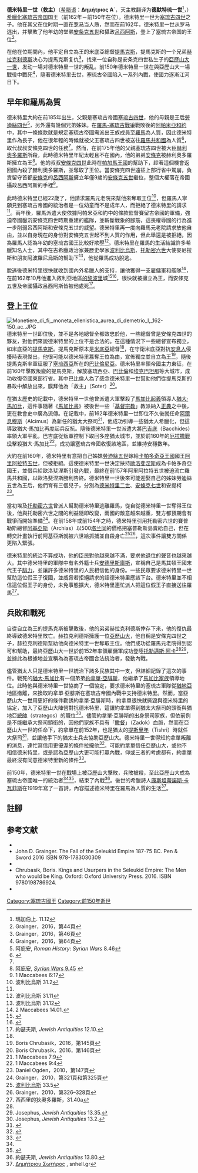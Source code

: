 {{Infobox monarch
| name        = 德米特里一世
| image       = Drachme de Démétrius Ier du royaume Séleucide.jpg
| caption     = 德米特里一世的[[德拉克馬|德拉克馬]]銀幣
| succession  = 塞琉古國王[[巴西琉斯|巴西琉斯]]
| reign       = 前162年11月－前150年6月
| predecessor = [[安條克五世|安條克五世]]
| successor   = [[亞歷山大一世_(塞琉古帝國)|亞歷山大一世]]
| spouse      = [[勞迪絲五世|勞迪絲五世]]
| birth_date  = 前185年
| death_date  = 前150年6月（34－35歲）
| dynasty     = [[塞琉古王朝|塞琉古王朝]]
| father      = [[塞琉古四世|塞琉古四世]]
| mother      = [[勞迪絲四世|勞迪絲四世]]
| issue       = [[德米特里二世_(塞琉古帝国)|德米特里二世]]<br />[[安條克七世|安條克七世]]<br />安提柯
}}
'''德米特里一世（救主）'''（[[希腊语|希腊语]]：'''Δημήτριος Α`'''，天主教翻译为'''德默特琉一世'''<ref>瑪加伯上. 11.12</ref>，{{bd|前185年||前150年|6月}}）[[希臘化時代|希臘化]][[塞琉古帝国|塞琉古帝国]]国王（前162年－前150年在位）。德米特里一世为[[塞琉古四世|塞琉古四世]]之子。他在其父在位时期一直在[[罗马|罗马]]当人质，然而在前162年，德米特里一世从罗马逃出，并擊敗了他年幼的堂弟[[安条克五世|安条克五世]]和攝政[[呂西阿斯_(大臣)|呂西阿斯]]，登上了塞琉古帝国的王位<ref>Grainger，2016，第44頁</ref>。

在他在位期間內，他平定自立為王的米底亞總督[[提馬克斯|提馬克斯]]，提馬克斯的一个兄弟[[赫拉克利德斯|赫拉克利德斯]]决心为提馬克斯复仇<ref>Grainger，2016，第46頁</ref>，找來一位自称是安条克四世私生子的[[亞歷山大一世_(塞琉古帝國)|亞歷山大一世]]，发动一場对德米特里一世的叛乱。前150年德米特里一世在與亞歷山大一場戰役中戰死<ref>Grainger，2016，第64頁</ref>，隨著德米特里去世，塞琉古帝國陷入一系列內戰，使國力逐漸江河日下。

==早年和羅馬為質==
德米特里大約在前185年出生，父親是塞琉古帝國[[塞琉古四世|塞琉古四世]]，他的母親是王后[[勞迪絲四世|勞迪絲四世]]<ref name="ReferenceA">阿庇安, ''Roman History: Syrian Wars'' 8.46</ref>，另外還有幾個兄弟姊妹。在[[羅馬-塞琉古戰爭|羅馬-塞琉古戰爭]]戰敗後的[[阿帕米亞和約|阿帕米亞和約]]中，其中一條條款就是規定塞琉古帝國需派出王族成員至[[羅馬|羅馬]]為人質，因此德米特里作為長子，他在很年輕的時候就被父王塞琉古四世被送往[[羅馬共和國|羅馬共和國]]為人質<ref name="EB1911">{{EB1911|inline=1 |wstitle=Demetrius (Syrian kings) |display=Demetrius s.v. Demetrius I |volume=7 |page=983}}</ref>，取代叔叔安條克四世的任務<ref name="阿庇安"/>。然而，在前175年他的父親塞琉古四世被大臣[[赫利奧多羅斯|赫利奧多羅斯]]所殺，此時德米特里年紀太輕且不在國內，他的弟弟[[安條克_(塞琉古四世之子)|安條克]]被赫利奧多羅斯擁立為王<ref name="阿庇安">[[阿庇安|阿庇安]], [https://www.livius.org/sources/content/appian/appian-the-syrian-wars/appian-the-syrian-wars-9/ ''Syrian Wars'' 9.45] {{Wayback|url=https://www.livius.org/sources/content/appian/appian-the-syrian-wars/appian-the-syrian-wars-9/ |date=20220417161557 }}</ref>。他的叔叔[[安條克四世|安條克四世]]此時在[[帕加馬王國|帕加馬王國]]的幫助下，趁著這個機會返回國內殺了赫利奧多羅斯，並奪取了王位。當安條克四世遠征上部行省中駕崩，負責留守首都[[安條克|安條克]]的[[呂西阿斯_(大臣)|呂西阿斯]]擁立年僅9歲的[[安條克五世|安條克五世]]繼位，整個大權落在帝國攝政呂西阿斯的手裡<ref> 1 Maccabees 6:17</ref>。

此時德米特里已經22歲了，他請求羅馬元老院來幫他來奪取王位<ref>波利比烏斯 31.2</ref>，但羅馬人寧願見到塞琉古帝國的統治者是一位幼童而不是成年人，而拒絕了德米特里的請求<ref name="ReferenceA"/>。兩年後，羅馬派遣大使依據阿帕米亞和約中的條款監督賽留古帝國的軍備，強迫帝國鑿沉安條克四世時期重建的艦隊，並斬斷戰象的腳筋，這喪權辱國的行為進一步削弱呂西阿斯和安條克五世的威望。德米特里再一度向羅馬元老院請求放他自由，並以自身現在的身份對安條克五世起不到人質的作用，但此舉還是被拒絕，因為羅馬人認為年幼的塞琉古國王比較好欺壓<ref>波利比烏斯 31.11</ref>。德米特里在羅馬的生活結識許多希臘知名人士，其中在古希臘政治家兼歷史學家[[波利比烏斯|波利比烏斯]]、[[托勒密六世|托勒密六世]]大使麥尼拉斯和朋友[[阿波羅尼烏斯_(阿波羅尼烏斯之子)|阿波羅尼烏斯]]的幫助下<ref>波利比烏斯 31.12</ref>，他從羅馬成功脫逃。

脫逃後德米特里很快就收到國內外希臘人的支持，讓他獲得一支雇傭軍和艦隊<ref>2 Maccabees 14.01.</ref>，在前162年10月他進入敘利亞地區[[的黎波里_(黎巴嫩)|的黎波里]]城<ref>{{cite book |last=巴柯巴 |first=比撒列 |authorlink=比撒列·巴柯巴 |date=1989 |title=Judas Maccabaeus: The Jewish Struggle Against the Seleucids |publisher=Cambridge University Press |isbn=0521323525 |page=544}}</ref><ref>{{Cite book |last=許雷爾 |first=埃米爾 |author-link=埃米爾·許雷爾 |title=A History of the Jewish People in the Times of Jesus Christ  |translator1-last=MacPherson |translator1-first=John |date=1896 |publisher=Hendrickson Publishers |origyear=1890 |isbn=1565630491   |url=https://www.google.com/books/edition/A_History_of_the_Jewish_People_in_the_Ti/oMPbZz90EeoC |access-date=October 8, 2021 |p=226}}</ref>，很快就被擁立為王，而安條克五世及帝國攝政呂西阿斯皆被他處死<ref>約瑟夫斯, ''Jewish Antiquities'' 12.10.</ref>。

==登上王位==
[[File:Monetiere_di_fi,_moneta_ellenistica_aurea_di_demetrio_I,_162-150_ac..JPG|thumb]]
德米特里一世即位後，並不是各地總督全都效忠於他，一些總督曾是安條克四世的夥友，對他們來說德米特里的上位不是合法的。在這種情況下一些總督宣布獨立，如米底亞的[[提馬克斯|提馬克斯]]。提馬克斯原本是[[米底亞|米底亞]]總督<ref name="EB1911"/>，在守衛米底亞對抗[[安息帝國|安息人]]侵擾時表現傑出，他很可能以德米特里篡奪王位為由，宣佈獨立並自立為王<ref>Boris Chrubasik，2016，第145頁</ref>，隨後提馬克斯率軍征服了[[塞琉西亞|塞琉西亞]]所在的[[巴比倫尼亞|巴比倫尼亞]]。德米特里率領帝國主力東征，在前160年擊敗叛變的提馬克斯，解放塞琉西亞、[[巴比倫|巴比倫]]和[[埃克巴坦那|埃克巴坦那]]等大城市，成功收復帝國東部行省。其中巴比倫人為了感念德米特里一世幫助他們從提馬克斯的暴政中解放出來，膜拜他為「救主」（Soter）<ref>Boris Chrubasik，2016，第146頁</ref>。

在猶太歷史的記載中，德米特里一世他曾派遣大軍擊殺了[[馬加比起義|馬加比起義]]領導人[[猶大·馬加比|猶大·馬加比]]，這件事隨著《[[馬加比書|馬加比書]]》被後世一些「[[基督教|基督宗教]]」教派納入[[正典|正典]]之中後，更在教會史中廣為流傳。在記載中，前162年德米特里一世即位不久後就任命[[阿爾息穆斯|阿爾息穆斯]]（Alcimus）為新任的猶太大祭司<ref> 1 Maccabees 7:9</ref>，他成功引導一些猶太人希臘化，但這導致猶大·馬加比再度起兵反抗。隨後德米特里一世派遣大將[[巴吉底_(將軍)|巴吉底]]（Bacchides）率領大軍平亂，巴吉底從叛軍控制下取回多座猶太城市，並於前160年的[[厄拉撒戰役|厄拉撒戰役]]擊殺猶大·馬加比<ref> 1 Maccabees 9:4</ref>，成功讓塞琉古帝國收復該地區，並維持安穩數年。

大約在前160年，德米特里有意把自己姊妹[[勞迪絲五世|勞迪絲五世]]嫁給[[卡帕多奇亞王國|卡帕多奇亞王國]]國王[[阿里阿拉特五世|阿里阿拉特五世]]，但被拒絕。這使德米特里一世決定扶持[[卡帕多細亞的歐洛斐涅斯|歐洛斐涅斯]]成為卡帕多奇亞國王，並借兵給歐洛斐涅斯引發內戰，最終在前157年阿里阿拉特五世被迫流亡羅馬共和國，以歐洛斐涅斯勝利告終。德米特里一世後來可能迎娶自己的姊妹勞迪絲五世為王后，他們育有三個兒子，分別為[[德米特里二世_(塞琉古帝國)|德米特里二世]]、[[安條克七世|安條克七世]]和安提柯<ref>Daniel Ogden，2010，第147頁</ref>。

當初埃及[[托勒密六世|托勒密六世]]曾派人幫助德米特里逃離羅馬，從自從德米特里一世奪得王位後，他與托勒密六世之間的利益隨即改變，兩國的敵意越來越重，雙方都預期會有戰爭而開始準備<ref>Grainger，2010，第321頁和第325頁</ref>。在前158年或前154年之時，德米特里引用托勒密六世的賽普勒斯總督[[賽普勒斯的阿基亞斯|阿基亞斯]]（Archias）以500[[塔兰同|塔兰同]]的價格把塞普勒斯島賣給自己，但在轉交計畫執行前阿基亞斯就被六世給抓捕並自殺身亡<ref>[[波利比烏斯|波利比烏斯]] 33.5</ref><ref>Grainger，2010，第326–328頁</ref>，這次事件讓雙方關係更陷入緊張。

德米特里的統治不算成功，他的臣民對他越來越不滿，要求他退位的聲音也越來越大。其中德米特里的軍隊中有名外籍士兵[[安德里斯庫斯|安德里斯庫斯]]，宣稱自己是馬其頓王國末代王子[[腓力_(腓力五世之子)|腓力]]，並讓許多德米特里的人民相信他的身份。一些民眾要求德米特里一世幫助這位假王子復國，並威脅若拒絕請求的話德米特里應該下台。德米特里並不相信這位假王子的身份，未免事態擴大，德米特里連忙派人把這位假王子直接送往羅馬<ref>西西里的狄奧多羅斯，31.40a</ref>。

==兵敗和戰死==
自從自立為王的提馬克斯被擊敗後，他的弟弟赫拉克利德斯倖存下來，他的復仇最終導致德米特里敗亡。赫拉克利德斯擁護一位[[亞歷山大一世_(塞琉古帝國)|亞歷山大]]，他自稱是安條克四世之子，赫拉克利德斯幫助他向德米特里一世奪取王位。他們成功從羅馬元老院得到認可和幫助，最終亞歷山大一世於前152年率領雇傭軍成功登陸[[阿卡_(以色列)|托勒邁斯·阿卡]]<ref name="schrurer241" /><ref>Josephus, ''Jewish Antiquities'' 13.35.</ref>，並據此為根據地並宣稱為為塞琉古帝國合法統治者，發動內戰。

儘管猶太人只是德米特里一世統治下諸多民族其中一支，但詳細記錄了這次的事件。戰死的[[猶大·馬加比|猶大·馬加比]]有一個弟弟[[約拿單·亞腓斯|約拿單·亞腓斯]]，他繼承了[[馬加比家族|馬加比家族]]領導地位。此時他與德米特里一世協商了一個協定，要求德米特里的塞琉古軍隊從[[猶地亞|猶地亞]]地區撤離，來換取約拿單·亞腓斯在塞琉古帝國內戰中支持德米特里。然而，當亞歷山大一世用更好的條件勸誘約拿單·亞腓斯時，約拿單很快就撕毀與德米特里的協定，加入了亞歷山大陣營對抗德米特里，這讓約拿單得到猶太大祭司的頭銜與猶地亞[[將軍_(古希臘)|統帥]]（strategos）的職位<ref>Josephus, ''Jewish Antiquities'' 13.2.</ref>。儘管約拿單·亞腓斯的出身祭司家族，但依前例是不能繼承大祭司頭銜的，因他們家族不具有「[[撒督|撒督]]」（Zadok）血脈，然而在亞歷山大一世的任命下，約拿單在前152年，也是猶太的[[提斯里年|提斯里年]]（Tishri）時就任大祭司<ref>{{Bibleverse|1 Maccabees|10:21|NRSV}}</ref>，並讓他手下的猶太士兵去協助亞歷山大。德米特里一世得知約拿單叛離的消息，連忙寫信用更優渥的條件拉攏他<ref>{{Bibleverse|1 Maccabees|10:25|NRSV}}</ref>。可能約拿單信任亞歷山大，或他不相信德米特里，或是認為亞歷山大更可能打贏內戰，仰或三者的考慮都有，約拿單最終沒有同意德米特里新的條件<ref name="schrurer241">{{Cite book |last=許雷爾 |first=埃米爾 |author-link=|title=A History of the Jewish People in the Times of Jesus Christ  |translator1-last=MacPherson |translator1-first=John |date=1896 |publisher=Hendrickson Publishers |origyear=1890 |isbn=1565630491   |url=https://www.google.com/books/edition/A_History_of_the_Jewish_People_in_the_Ti/oMPbZz90EeoC |access-date=October 8, 2021 |p=241–242}}</ref>。

前150年，德米特里一世在戰場上被亞歷山大擊敗，兵敗被殺，至此亞歷山大成為塞琉古帝國唯一的統治者<ref name="EB1911"/><ref>{{Bibleverse|1 Maccabees|10:57|NRSV}} </ref>，結束了內戰<ref>約瑟夫斯, ''Jewish Antiquities'' 13.80.</ref>。後世的希臘詩人[[康斯坦蒂諾斯·卡瓦菲斯|康斯坦蒂諾斯·卡瓦菲斯]]在1919年寫了一首詩，內容描述德米特里在羅馬為人質的生活<ref>[http://www.snhell.gr/anthology/content.asp?id=30&author_id=60 Δημήτριου Σωτήρος] {{Wayback|url=http://www.snhell.gr/anthology/content.asp?id=30&author_id=60 |date=20220608230433 }}, snhell.gr</ref>。

== 註腳 ==
{{Reflist|30em}}
== 参考文献 ==
*{{cite book|last1=Ogden|first1=Daniel|title=Polygamy Prostitutes and Death. The Hellenistic Dynasties|url=https://archive.org/details/polygamyprostitu00ogde|date=1999|publisher=Gerald Duckworth & Co. Ltd.|location=London|isbn=07156-29301|page=[https://archive.org/details/polygamyprostitu00ogde/page/n183 150]}}
*John D. Grainger.  The Fall of the Seleukid Empire 187-75 BC.  Pen & Sword 2016 ISBN 978-1783030309
*{{cite book |last1=Grainger |first1=John D. |title=The Syrian Wars |date=2010 |isbn=9789004180505 |pages=281–328}}
*Chrubasik, Boris. Kings and Usurpers in the Seleukid Empire: The Men who would be King. Oxford: Oxford University Press. 2016. ISBN 9780198786924.
* {{1911}}

{{s-start}}
{{s-hou|[[塞琉古王朝|塞琉古王朝]]||前185年||前150年}}
{{s-bef|before=[[安條克五世|安條克五世]]}}
{{s-ttl|title=[[塞琉古帝國|塞琉古帝國國王]]|years=前162年－前150年}}
{{s-aft|after=[[亞歷山大一世_(塞琉古帝國)|亞歷山大一世]]}}
{{end box}}

{{希臘化時代統治者}}
{{Authority control}}
[[Category:塞琉古國王|Category:塞琉古國王]]
[[Category:前150年逝世|Category:前150年逝世]]
